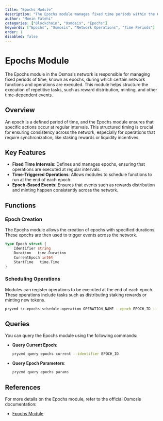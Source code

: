 ```yaml
---
title: "Epochs Module"
description: "The Epochs module manages fixed time periods within the Osmosis network, during which specific network operations can be executed."
author: "Moein Fatehi"
categories: ["Blockchain", "Osmosis", "Epochs"]
keywords: ["Epochs", "Osmosis", "Network Operations", "Time Periods"]
order: 1
disabled: false
---
```


# Epochs Module

The Epochs module in the Osmosis network is responsible for managing fixed periods of time, known as epochs, during which certain network functions and operations are executed. This module helps structure the execution of repetitive tasks, such as reward distribution, minting, and other time-dependent events.

## Overview

An epoch is a defined period of time, and the Epochs module ensures that specific actions occur at regular intervals. This structured timing is crucial for ensuring consistency across the network, especially for operations that require synchronization, like staking rewards or liquidity incentives.

## Key Features

- **Fixed Time Intervals**: Defines and manages epochs, ensuring that operations are executed at regular intervals.
- **Time-Triggered Operations**: Allows modules to schedule functions to run at the end of each epoch.
- **Epoch-Based Events**: Ensures that events such as rewards distribution and minting happen consistently across the network.

## Functions

### Epoch Creation

The Epochs module allows the creation of epochs with specified durations. These epochs are then used to trigger events across the network.

```go
type Epoch struct {
    Identifier string
    Duration   time.Duration
    CurrentEpoch int64
    StartTime   time.Time
}
```

### Scheduling Operations

Modules can register operations to be executed at the end of each epoch. These operations include tasks such as distributing staking rewards or minting new tokens.

```bash
pryzmd tx epochs schedule-operation OPERATION_NAME --epoch EPOCH_ID --from YOUR_KEY
```

## Queries

You can query the Epochs module using the following commands:

- **Query Current Epoch**:

  ```bash
  pryzmd query epochs current --identifier EPOCH_ID
  ```

- **Query Epoch Parameters**:

  ```bash
  pryzmd query epochs params
  ```

## References

For more details on the Epochs module, refer to the official Osmosis documentation:
- [Epochs Module](https://docs.osmosis.zone/modules/epochs)